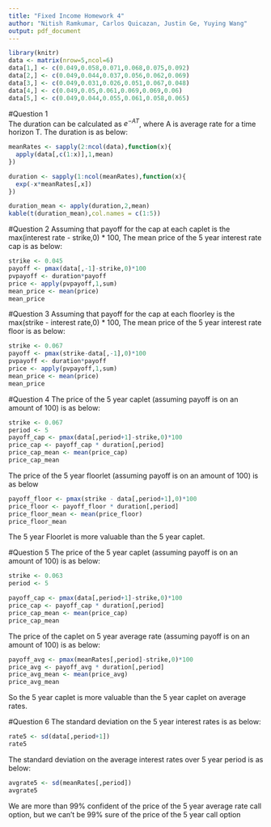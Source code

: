 ```yaml
---
title: "Fixed Income Homework 4"
author: "Nitish Ramkumar, Carlos Quicazan, Justin Ge, Yuying Wang"
output: pdf_document
---
```


```r
library(knitr)
data <- matrix(nrow=5,ncol=6)
data[1,] <- c(0.049,0.058,0.071,0.068,0.075,0.092)
data[2,] <- c(0.049,0.044,0.037,0.056,0.062,0.069)
data[3,] <- c(0.049,0.031,0.026,0.051,0.067,0.048)
data[4,] <- c(0.049,0.05,0.061,0.069,0.069,0.06)
data[5,] <- c(0.049,0.044,0.055,0.061,0.058,0.065)
```

#Question 1  
The duration can be calculated as $e^{-AT}$, where A is average rate for a time horizon T. The duration is as below:    
```r
meanRates <- sapply(2:ncol(data),function(x){
  apply(data[,c(1:x)],1,mean)
})

duration <- sapply(1:ncol(meanRates),function(x){
  exp(-x*meanRates[,x])
})

duration_mean <- apply(duration,2,mean)
kable(t(duration_mean),col.names = c(1:5))
```

#Question 2
Assuming that payoff for the cap at each caplet is the max(interest rate - strike,0) * 100, The mean price of the 5 year interest rate cap is as below:  
```r
strike <- 0.045
payoff <- pmax(data[,-1]-strike,0)*100
pvpayoff <- duration*payoff
price <- apply(pvpayoff,1,sum) 
mean_price <- mean(price)
mean_price
```


#Question 3 
Assuming that payoff for the cap at each floorley is the max(strike - interest rate,0) * 100, The mean price of the 5 year interest rate floor is as below:
```r
strike <- 0.067
payoff <- pmax(strike-data[,-1],0)*100
pvpayoff <- duration*payoff
price <- apply(pvpayoff,1,sum) 
mean_price <- mean(price)
mean_price
```

#Question 4
The price of the 5 year caplet (assuming payoff is on an amount of 100) is as below:
```r
strike <- 0.067
period <- 5
payoff_cap <- pmax(data[,period+1]-strike,0)*100
price_cap <- payoff_cap * duration[,period]
price_cap_mean <- mean(price_cap)
price_cap_mean
```

The price of the 5 year floorlet (assuming payoff is on an amount of 100) is as below
```r
payoff_floor <- pmax(strike - data[,period+1],0)*100
price_floor <- payoff_floor * duration[,period]
price_floor_mean <- mean(price_floor)
price_floor_mean
```
The 5 year Floorlet is more valuable than the 5 year caplet.  
  
#Question 5
The price of the 5 year caplet (assuming payoff is on an amount of 100) is as below:  
```r
strike <- 0.063
period <- 5

payoff_cap <- pmax(data[,period+1]-strike,0)*100
price_cap <- payoff_cap * duration[,period]
price_cap_mean <- mean(price_cap)
price_cap_mean
```

The price of the caplet on 5 year average rate (assuming payoff is on an amount of 100) is as below:  
```r
payoff_avg <- pmax(meanRates[,period]-strike,0)*100
price_avg <- payoff_avg * duration[,period]
price_avg_mean <- mean(price_avg)
price_avg_mean
```

So the 5 year caplet is more valuable than the 5 year caplet on average rates.  

#Question 6
The standard deviation on the 5 year interest rates is as below:
```r
rate5 <- sd(data[,period+1])
rate5
```

The standard deviation on the average interest rates over 5 year period is as below:
```r
avgrate5 <- sd(meanRates[,period])
avgrate5
```
We are more than 99\% confident of the price of the 5 year average rate call option, but we can't be 99\% sure of the price of the 5 year call option    
  
 

